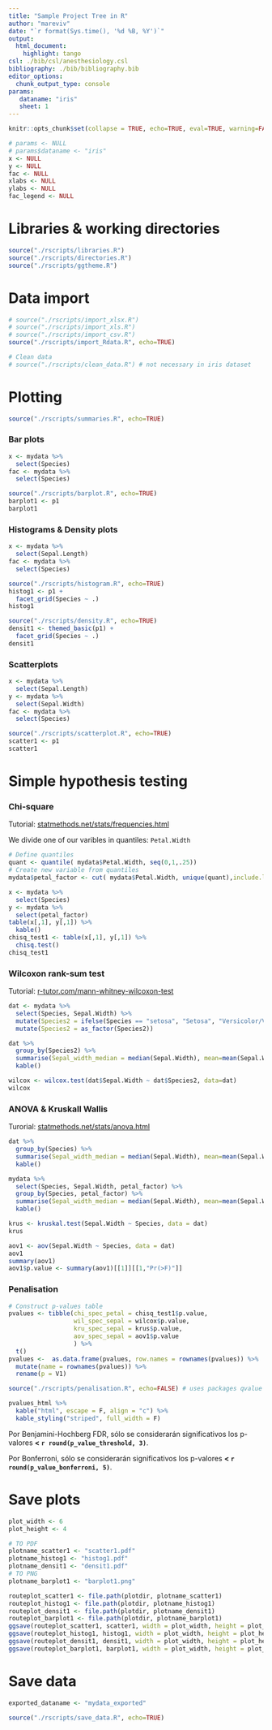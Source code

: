 ```yaml
---
title: "Sample Project Tree in R"
author: "mareviv"
date: "`r format(Sys.time(), '%d %B, %Y')`"
output:
  html_document:
    highlight: tango
csl: ./bib/csl/anesthesiology.csl
bibliography: ./bib/bibliography.bib
editor_options: 
  chunk_output_type: console
params:
   dataname: "iris"
   sheet: 1
---
```



```r
knitr::opts_chunk$set(collapse = TRUE, echo=TRUE, eval=TRUE, warning=FALSE, message=FALSE, comment="  ")
```

```r
# params <- NULL
# params$dataname <- "iris"
x <- NULL
y <- NULL
fac <- NULL
xlabs <- NULL
ylabs <- NULL
fac_legend <- NULL
```

# Libraries & working directories

```r
source("./rscripts/libraries.R")
source("./rscripts/directories.R")
source("./rscripts/ggtheme.R")
```

# Data import

```r
# source("./rscripts/import_xlsx.R")
# source("./rscripts/import_xls.R")
# source("./rscripts/import_csv.R")
source("./rscripts/import_Rdata.R", echo=TRUE)

# Clean data
# source("./rscripts/clean_data.R") # not necessary in iris dataset
```

# Plotting

```r
source("./rscripts/summaries.R", echo=TRUE)
```

### Bar plots 

```r
x <- mydata %>%
  select(Species)
fac <- mydata %>%
  select(Species)

source("./rscripts/barplot.R", echo=TRUE)
barplot1 <- p1
barplot1
```

### Histograms & Density plots

```r
x <- mydata %>%
  select(Sepal.Length)
fac <- mydata %>%
  select(Species)

source("./rscripts/histogram.R", echo=TRUE)
histog1 <- p1 + 
  facet_grid(Species ~ .)
histog1 

source("./rscripts/density.R", echo=TRUE)
densit1 <- themed_basic(p1) + 
  facet_grid(Species ~ .)
densit1 
```

### Scatterplots

```r
x <- mydata %>%
  select(Sepal.Length)
y <- mydata %>%
  select(Sepal.Width)
fac <- mydata %>%
  select(Species)

source("./rscripts/scatterplot.R", echo=TRUE)
scatter1 <- p1
scatter1
```


# Simple hypothesis testing

### Chi-square

Tutorial: [statmethods.net/stats/frequencies.html](https://www.statmethods.net/stats/frequencies.html)

We divide one of our varibles in quantiles: `Petal.Width`  

```r
# Define quantiles
quant <- quantile( mydata$Petal.Width, seq(0,1,.25))
# Create new variable from quantiles
mydata$petal_factor <- cut( mydata$Petal.Width, unique(quant),include.lowest=TRUE)
```

```r
x <- mydata %>%
  select(Species)
y <- mydata %>%
  select(petal_factor) 
table(x[,1], y[,1]) %>% 
  kable()
chisq_test1 <- table(x[,1], y[,1]) %>%
  chisq.test()
chisq_test1
```


### Wilcoxon rank-sum test

Tutorial: [r-tutor.com/mann-whitney-wilcoxon-test](http://www.r-tutor.com/elementary-statistics/non-parametric-methods/mann-whitney-wilcoxon-test)

```r
dat <- mydata %>%
  select(Species, Sepal.Width) %>%
  mutate(Species2 = ifelse(Species == "setosa", "Setosa", "Versicolor/Virginica")) %>%
  mutate(Species2 = as_factor(Species2))

dat %>%
  group_by(Species2) %>%
  summarise(Sepal_width_median = median(Sepal.Width), mean=mean(Sepal.Width), sd=sd(Sepal.Width), count = n()) %>%
  kable()

wilcox <- wilcox.test(dat$Sepal.Width ~ dat$Species2, data=dat)
wilcox
```

### ANOVA & Kruskall Wallis

Turorial: [statmethods.net/stats/anova.html](https://www.statmethods.net/stats/anova.html)

```r
dat %>%
  group_by(Species) %>%
  summarise(Sepal_width_median = median(Sepal.Width), mean=mean(Sepal.Width), sd=sd(Sepal.Width), count = n()) %>%
  kable()
```

```r
mydata %>%
  select(Species, Sepal.Width, petal_factor) %>%
  group_by(Species, petal_factor) %>%
  summarise(Sepal_width_median = median(Sepal.Width), mean=mean(Sepal.Width), sd=sd(Sepal.Width), count = n()) %>%
  kable()
```

```r
krus <- kruskal.test(Sepal.Width ~ Species, data = dat)
krus
```

```r
aov1 <- aov(Sepal.Width ~ Species, data = dat)
aov1
summary(aov1) 
aov1$p.value <- summary(aov1)[[1]][[1,"Pr(>F)"]]
```

### Penalisation

```r
# Construct p-values table
pvalues <- tibble(chi_spec_petal = chisq_test1$p.value, 
                  wil_spec_sepal = wilcox$p.value, 
                  kru_spec_sepal = krus$p.value,
                  aov_spec_sepal = aov1$p.value
                  ) %>%
  t()  
pvalues <-  as.data.frame(pvalues, row.names = rownames(pvalues)) %>%
  mutate(name = rownames(pvalues)) %>%
  rename(p = V1)

source("./rscripts/penalisation.R", echo=FALSE) # uses packages qvalue & kableExtra, gives objects pvalues & pvalues_html

pvalues_html %>%
  kable("html", escape = F, align = "c") %>%
  kable_styling("striped", full_width = F)
```

<div class="alert alert-warning">
Por Benjamini-Hochberg FDR, s&oacute;lo se considerar&aacute;n significativos los p-valores **< `r round(p_value_threshold, 3)`**.   

Por Bonferroni, s&oacute;lo se considerar&aacute;n significativos los p-valores **< `r round(p_value_bonferroni, 5)`**.  

</div>




# Save plots

```r
plot_width <- 6
plot_height <- 4

# TO PDF 
plotname_scatter1 <- "scatter1.pdf"
plotname_histog1 <- "histog1.pdf"
plotname_densit1 <- "densit1.pdf"
# TO PNG 
plotname_barplot1 <- "barplot1.png"

routeplot_scatter1 <- file.path(plotdir, plotname_scatter1)
routeplot_histog1 <- file.path(plotdir, plotname_histog1)
routeplot_densit1 <- file.path(plotdir, plotname_densit1)
routeplot_barplot1 <- file.path(plotdir, plotname_barplot1)
ggsave(routeplot_scatter1, scatter1, width = plot_width, height = plot_height) # (see http://ggplot2.tidyverse.org/reference/ggsave.html)
ggsave(routeplot_histog1, histog1, width = plot_width, height = plot_height) 
ggsave(routeplot_densit1, densit1, width = plot_width, height = plot_height)
ggsave(routeplot_barplot1, barplot1, width = plot_width, height = plot_height) 
```


# Save data

```r
exported_dataname <- "mydata_exported"
```

```r
source("./rscripts/save_data.R", echo=TRUE)
```
